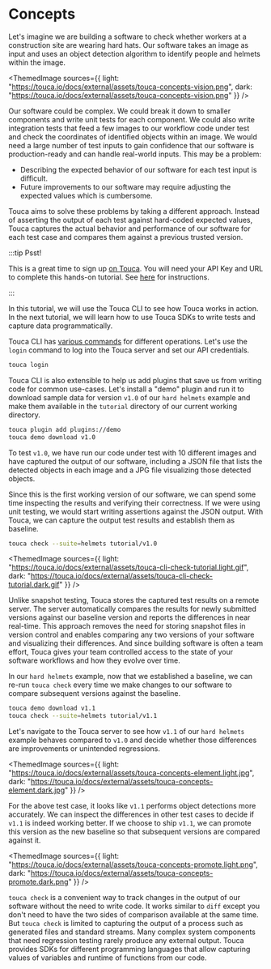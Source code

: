 
# Concepts

Let's imagine we are building a software to check whether workers at a
construction site are wearing hard hats. Our software takes an image as input
and uses an object detection algorithm to identify people and helmets within the
image.

<ThemedImage
  sources={{
    light: "https://touca.io/docs/external/assets/touca-concepts-vision.png",
    dark: "https://touca.io/docs/external/assets/touca-concepts-vision.png"
  }}
/>

Our software could be complex. We could break it down to smaller components and
write unit tests for each component. We could also write integration tests that
feed a few images to our workflow code under test and check the coordinates of
identified objects within an image. We would need a large number of test inputs
to gain confidence that our software is production-ready and can handle
real-world inputs. This may be a problem:

- Describing the expected behavior of our software for each test input is
  difficult.
- Future improvements to our software may require adjusting the expected values
  which is cumbersome.

Touca aims to solve these problems by taking a different approach. Instead of
asserting the output of each test against hard-coded expected values, Touca
captures the actual behavior and performance of our software for each test case
and compares them against a previous trusted version.

:::tip Psst!

This is a great time to sign up [on Touca](https://app.touca.io). You will need
your API Key and URL to complete this hands-on tutorial. See
[here](/server/account-setup) for instructions.

:::

In this tutorial, we will use the Touca CLI to see how Touca works in action. In
the next tutorial, we will learn how to use Touca SDKs to write tests and
capture data programmatically.

<InstallCommands />

Touca CLI has [various commands](/cli) for different operations. Let's use the
`login` command to log into the Touca server and set our API credentials.

```bash
touca login
```

Touca CLI is also extensible to help us add plugins that save us from writing
code for common use-cases. Let's install a "demo" plugin and run it to download
sample data for version `v1.0` of our `hard helmets` example and make them
available in the `tutorial` directory of our current working directory.

```bash
touca plugin add plugins://demo
touca demo download v1.0
```

To test `v1.0`, we have run our code under test with 10 different images and
have captured the output of our software, including a JSON file that lists the
detected objects in each image and a JPG file visualizing those detected
objects.

Since this is the first working version of our software, we can spend some time
inspecting the results and verifying their correctness. If we were using unit
testing, we would start writing assertions against the JSON output. With Touca,
we can capture the output test results and establish them as baseline.

```bash
touca check --suite=helmets tutorial/v1.0
```

<ThemedImage
  sources={{
    light:
      "https://touca.io/docs/external/assets/touca-cli-check-tutorial.light.gif",
    dark: "https://touca.io/docs/external/assets/touca-cli-check-tutorial.dark.gif"
  }}
/>

Unlike snapshot testing, Touca stores the captured test results on a remote
server. The server automatically compares the results for newly submitted
versions against our baseline version and reports the differences in near
real-time. This approach removes the need for storing snapshot files in version
control and enables comparing any two versions of your software and visualizing
their differences. And since building software is often a team effort, Touca
gives your team controlled access to the state of your software workflows and
how they evolve over time.

In our `hard helmets` example, now that we established a baseline, we can re-run
`touca check` every time we make changes to our software to compare subsequent
versions against the baseline.

```bash
touca demo download v1.1
touca check --suite=helmets tutorial/v1.1
```

Let's navigate to the Touca server to see how `v1.1` of our `hard helmets`
example behaves compared to `v1.0` and decide whether those differences are
improvements or unintended regressions.

<ThemedImage
  sources={{
    light:
      "https://touca.io/docs/external/assets/touca-concepts-element.light.jpg",
    dark: "https://touca.io/docs/external/assets/touca-concepts-element.dark.jpg"
  }}
/>

For the above test case, it looks like `v1.1` performs object detections more
accurately. We can inspect the differences in other test cases to decide if
`v1.1` is indeed working better. If we choose to ship `v1.1`, we can promote
this version as the new baseline so that subsequent versions are compared
against it.

<ThemedImage
  sources={{
    light:
      "https://touca.io/docs/external/assets/touca-concepts-promote.light.png",
    dark: "https://touca.io/docs/external/assets/touca-concepts-promote.dark.png"
  }}
/>

`touca check` is a convenient way to track changes in the output of our software
without the need to write code. It works similar to `diff` except you don't need
to have the two sides of comparison available at the same time. But
`touca check` is limited to capturing the output of a process such as generated
files and standard streams. Many complex system components that need regression
testing rarely produce any external output. Touca provides SDKs for different
programming languages that allow capturing values of variables and runtime of
functions from our code.
